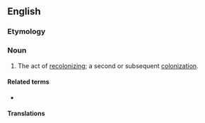 ==English==
{{wikipedia}}

===Etymology===
{{prefix|en|re|colonization}}

===Noun===
{{en-noun|~}}

# The act of [[recolonize|recolonizing]]; a second or subsequent [[colonization]].

====Related terms====
* {{l|en|recolonize}}

====Translations====
{{trans-top}}
{{trans-mid}}
{{trans-bottom}}